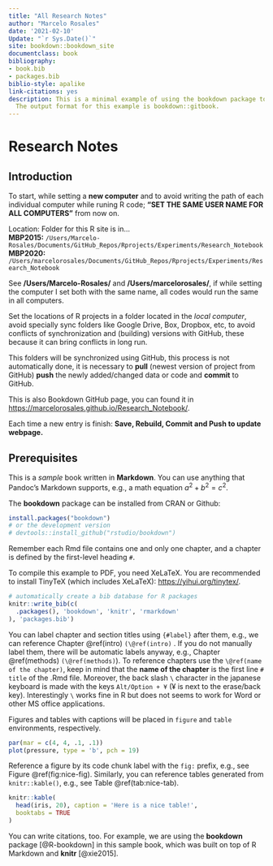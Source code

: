 ```yaml
--- 
title: "All Research Notes"
author: "Marcelo Rosales"
date: '2021-02-10'
Update: "`r Sys.Date()`"
site: bookdown::bookdown_site
documentclass: book
bibliography:
- book.bib
- packages.bib
biblio-style: apalike
link-citations: yes
description: This is a minimal example of using the bookdown package to write a book.
  The output format for this example is bookdown::gitbook.
---
```


# Research Notes  


## Introduction {#intro}

To start, while setting a **new computer** and to avoid writing the path of each individual computer while runing R code; **"SET THE SAME USER NAME FOR ALL COMPUTERS"** from now on.  

Location: Folder for this R site is in...   
**MBP2015:** `/Users/Marcelo-Rosales/Documents/GitHub_Repos/Rprojects/Experiments/Research_Notebook`  
**MBP2020:**  `/Users/marcelorosales/Documents/GitHub_Repos/Rprojects/Experiments/Research_Notebook`  

See **/Users/Marcelo-Rosales/** and **/Users/marcelorosales/**, if while setting the computer I set both with the same name, all codes would run the same in all computers.  

Set the locations of R projects in a folder located in the *local computer*, avoid specially sync folders like Google Drive, Box, Dropbox, etc, to avoid conflicts of synchronization and (building) versions with GitHub, these because it can bring conflicts in long run.

This folders will be synchronized using GitHub, this process is not automatically done, it is necessary to **pull** (newest version of project from GitHub) **push** the newly added/changed data or code and **commit** to GitHub.  


This is also Bookdown GitHub page, you can found it in [https://marcelorosales.github.io/Research_Notebook/](https://marcelorosales.github.io/Research_Notebook/).  

Each time a new entry is finish: **Save, Rebuild, Commit and Push to update webpage.**  
  
  
## Prerequisites

This is a _sample_ book written in **Markdown**. You can use anything that Pandoc's Markdown supports, e.g., a math equation $a^2 + b^2 = c^2$.

The **bookdown** package can be installed from CRAN or Github:

```r
install.packages("bookdown")
# or the development version
# devtools::install_github("rstudio/bookdown")
```

Remember each Rmd file contains one and only one chapter, and a chapter is defined by the first-level heading `#`.

To compile this example to PDF, you need XeLaTeX. You are recommended to install TinyTeX (which includes XeLaTeX): <https://yihui.org/tinytex/>.

```r
# automatically create a bib database for R packages
knitr::write_bib(c(
  .packages(), 'bookdown', 'knitr', 'rmarkdown'
), 'packages.bib')
```  
   

You can label chapter and section titles using `{#label}` after them, e.g., we can reference Chapter \@ref(intro) `(\@ref(intro)` . If you do not manually label them, there will be automatic labels anyway, e.g., Chapter \@ref(methods) `(\@ref(methods)`). To reference chapters use the `\@ref(name of the chapter)`, keep in mind that the **name of the chapter** is the first line `# title` of the .Rmd file. Moreover, the back slash `\` character in the japanese keyboard is made with the keys `Alt/Option + ¥` (¥ is next to the erase/back key). Interestingly `\` works fine in R but does not seems to work for Word or other MS office applications. 

Figures and tables with captions will be placed in `figure` and `table` environments, respectively.

```r
par(mar = c(4, 4, .1, .1))
plot(pressure, type = 'b', pch = 19)
```

Reference a figure by its code chunk label with the `fig:` prefix, e.g., see Figure \@ref(fig:nice-fig). Similarly, you can reference tables generated from `knitr::kable()`, e.g., see Table \@ref(tab:nice-tab).

```r
knitr::kable(
  head(iris, 20), caption = 'Here is a nice table!',
  booktabs = TRUE
)
```

You can write citations, too. For example, we are using the **bookdown** package [@R-bookdown] in this sample book, which was built on top of R Markdown and **knitr** [@xie2015].

